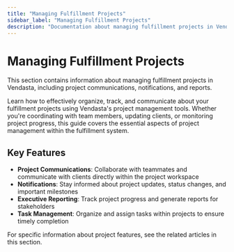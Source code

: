 ```yaml
---
title: "Managing Fulfillment Projects"
sidebar_label: "Managing Fulfillment Projects"
description: "Documentation about managing fulfillment projects in Vendasta"
---
```


# Managing Fulfillment Projects

This section contains information about managing fulfillment projects in Vendasta, including project communications, notifications, and reports.

Learn how to effectively organize, track, and communicate about your fulfillment projects using Vendasta's project management tools. Whether you're coordinating with team members, updating clients, or monitoring project progress, this guide covers the essential aspects of project management within the fulfillment system.

## Key Features

- **Project Communications**: Collaborate with teammates and communicate with clients directly within the project workspace
- **Notifications**: Stay informed about project updates, status changes, and important milestones
- **Executive Reporting**: Track project progress and generate reports for stakeholders
- **Task Management**: Organize and assign tasks within projects to ensure timely completion

For specific information about project features, see the related articles in this section.